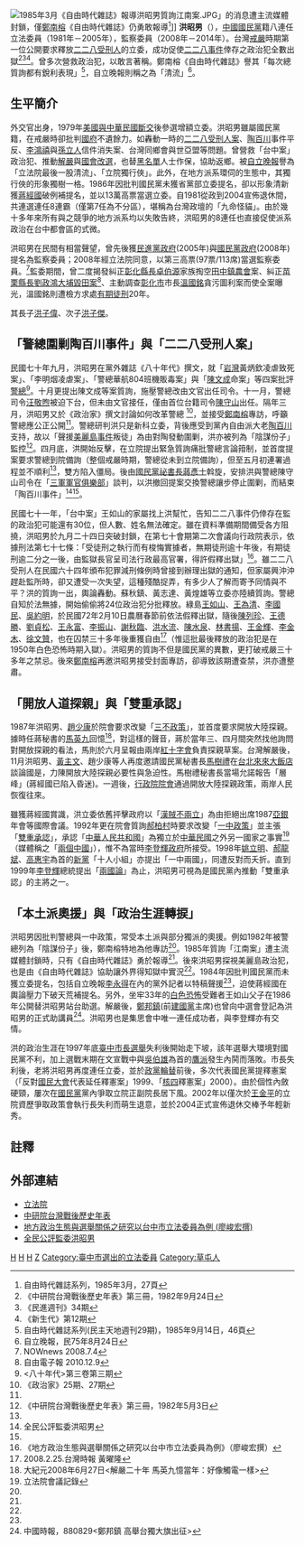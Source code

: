 [[File:1985年3月《自由時代雜誌》報導洪昭男質詢江南案.JPG|thumb]]」的消息遭主流媒體封鎖，僅[[鄭南榕|鄭南榕]]《自由時代雜誌》仍勇敢報導<ref name="#1">自由時代雜誌系列，1985年3月，27頁</ref>]]
{{Infobox_officeholder
| name = 洪昭男
| image name =
| width = 
| Sex = 男
| now = 台灣政治人物
| period = 
| date of birth ={{birth_date_and_age|1943|8|24}}<br/> {{TWN-JPN}}[[台中州|台中州]][[南投郡|南投郡]][[草屯街|草屯街]]
| place of birth =
| nationality = {{JPN-EMP}}（1943年–1945年）<br> {{ROC}}（1945年至今）
| party = {{Kmt}}
| educate = 
*[[東吳大學|東吳大學]]法學院外文系畢業<span style="color: blue;">(1965年)</span> 
*[[美國|美國]][[阿肯色州州立大學|阿肯色州州立大學]]政治學碩士<span style="color: blue;">(1976年)</span> 
*[[比利時|比利時]][[法語布魯塞爾自由大學|法語布魯塞爾自由大學]]研究(外交部公費，台比斷交後返國)</span> 
| past = 
'''政府部門'''
*[[中華民國財政部|財政部]]總稅務司高級稅務員<span style="color: blue;">(1967年-1969年)</span> 
*[[中華民國外交部|外交部]]科員<span style="color: blue;">(1970年-)</span> 
*外交部專員
*外交部科長<span style="color: blue;">(-1979年)</span> 
*外交部駐[[舊金山|舊金山]]辦事處秘書<span style="color: blue;">(1979年-1980年)</span>

'''[[監察院|監察院]]'''
*監察院（第四屆）委員<span style="color: blue;">(2008.8.1-2014.7.31)</span>

'''[[立法院|立法院]]''' 
*立法院（第一屆增額第三次）委員<span style="color: blue;">(1981年-1984年)</span> 
*立法院（第一屆增額第四次）委員<span style="color: blue;">(1984年-1987年)</span>
*立法院（第一屆增額第五次）委員<span style="color: blue;">(1987年-1990年)</span>
*立法院（第一屆增額第六次）委員<span style="color: blue;">(1990年-1993年)</span>
*立法院（第二屆）委員<span style="color: blue;">(1993年-1996年)</span> 
*立法院（第三屆）委員<span style="color: blue;">(1996年-1999年)</span> 
*立法院（第四屆）委員<span style="color: blue;">(1999年-2002年)</span> 
*立法院（第五屆）委員<span style="color: blue;">(2002年-2005年)</span> 

'''國民黨'''
*國民黨立委黨部副書記長<span style="color: blue;">(1988年-1990年)</span> 
*國民黨海外工作會副主任<span style="color: blue;">(1992年-1994年)</span>
*國民黨中央政策委員會副執行長<span style="color: blue;">(1994年-2002年)</span>
*國民黨中央政策會研究工作會主任
*國民黨中央委員、中央常務委員
*國民黨智庫副董事長

'''考試''' 
*外交領事人員特考及格
*司法人員考試及格
*司法官高等檢定考試及格
*財政經融關務特考及格
}}
'''洪昭男'''（{{bd|1943年|8月24日|catIdx=H}}），[[中國國民黨|中國國民黨]]籍八連任立法委員（1981年－2005年），監察委員（2008年－2014年）。台灣[[戒嚴|戒嚴]]時期第一位公開要求釋放[[二二八受刑人案|二二八受刑人]]的立委，成功促使[[二二八事件|二二八事件]]倖存之政治犯全數出獄<ref>《中研院台灣戰後歷史年表》第三冊，1982年9月24日</ref><ref>《民進週刊》34期</ref><ref>《新生代》第12期</ref>。曾多次營救政治犯，以敢言著稱。鄭南榕《自由時代雜誌》譽其「每次總質詢都有銳利表現」<ref>自由時代雜誌系列(民主天地週刊29期)，1985年9月14日，46頁</ref>，自立晚報則稱之為「清流」<ref name="#2">自立晚報，民75年8月24日</ref>。

==生平簡介==
外交官出身，1979年[[中華民國與美國關係|美國與中華民國斷交]]後參選增額立委。洪昭男雖屬國民黨籍，在戒嚴時卻批判[[國民政府|國府]]不遺餘力。如轟動一時的[[二二八受刑人案|二二八受刑人案]]、[[陶百川|陶百川]]事件平反、[[李鴻禧|李鴻禧]]與[[孫立人|孫立人]]信件消失案、台灣同鄉會與世亞盟等問題。曾營救「台中案」政治犯、推動[[解嚴|解嚴]]與[[國會改選|國會改選]]，也替[[黑名單|黑名單]]人士作保，協助返鄉。被[[自立晚報|自立晚報]]譽為「立法院最後一股清流」、「立院獨行俠」。此外，在地方派系環伺的生態中，其獨行俠的形象獨樹一格。1986年因批判國民黨未獲省黨部立委提名，卻以形象清新獲[[蔣經國|蔣經國]]破例補提名，並以13萬高票當選立委。自1981從政到2004宣佈退休間，共連選連任8連霸（僅第7任為不分區），堪稱為台灣政壇的「九命怪貓」。由於幾十多年來所有與之競爭的地方派系均以失敗告終，洪昭男的8連任也直接促使派系政治在台中都會區的式微。

洪昭男在民間有相當聲望，曾先後獲[[民進黨|民進黨]][[扁政府|政府]](2005年)與[[國民黨|國民黨]][[馬政府|政府]](2008年)提名為監察委員；2008年經立法院同意，以第三高票(97票/113席)當選監察委員。<ref>NOWnews 2008.7.4</ref>監委期間，曾二度揭發糾正[[彰化縣長|彰化縣長]][[卓伯源|卓伯源]]家族掏空[[田中鎮農會|田中鎮農會]]案、糾正[[苗栗縣長|苗栗縣長]][[劉政鴻|劉政鴻]][[大埔事件|大埔毀田案]]<ref>自由電子報 2010.12.9</ref>、主動調查[[彰化市|彰化市]]市長[[溫國銘|溫國銘]]貪污圖利案而使全案曝光，溫國銘則遭檢方求處[[有期徒刑|有期徒刑]]20年。

其長子[[洪子偉|洪子偉]]、次子[[洪子傑|洪子傑]]。

==「警總圍剿陶百川事件」與「二二八受刑人案」==
民國七十年九月，洪昭男在黨外雜誌《八十年代》撰文，就「[[岩灣|岩灣]]黃炳欽凌虐致死案」、「李明烟凌虐案」、「警總華航804班機販毒案」與「[[陳文成|陳文成]]命案」等四案批評[[警總|警總]]<ref><八十年代>第三卷第三期</ref>。十月更提出陳文成等案質詢，施壓警總改由文官出任司令。十一月，警總司令[[汪敬煦|汪敬煦]]被迫下台，但未由文官接任，僅由首位台籍司令[[陳守山|陳守山]]出任。隔年三月，洪昭男又於《政治家》撰文討論如何改革警總
<ref name="政治家">《政治家》25期、27期</ref>，並接受[[鄭南榕|鄭南榕]]專訪，呼籲警總應公正公開<ref name="政治家"/>。警總研判洪只是新科立委，背後應受到黨內自由派大老[[陶百川|陶百川]]支持，故以「聲援[[美麗島事件|美麗島事件]]叛徒」為由對陶發動圍剿，洪亦被列為「陰謀份子」監控<ref>《中研院台灣戰後歷史年表》第三冊，1982年5月3日</ref>。四月底，洪開始反擊，在立院提出緊急質詢痛批警總言論箝制，並首度提案要求警總到院備詢（整個戒嚴時期，警總從未到立院備詢），但至五月初連署過程並不順利<ref name="政治家"/>，雙方陷入僵局。後由[[國民黨祕書長|國民黨祕書長]][[蔣彥士|蔣彥士]]斡旋，安排洪與警總陳守山司令在「[[三軍軍官俱樂部|三軍軍官俱樂部]]」談判，以洪撤回提案交換警總讓步停止圍剿，而結束「陶百川事件」<ref>全民公評監委洪昭男</ref><ref name="政治家"/>。

民國七十一年，「台中案」王如山的家屬找上洪幫忙，告知二二八事件仍倖存在監的政治犯可能還有30位，但人數、姓名無法確定。雖在資料準備期間備受各方阻撓，洪昭男於九月二十四日突破封鎖，在第七十會期第二次會議向行政院表示，依據刑法第七十七條：「受徒刑之執行而有梭悔實據者，無期徒刑逾十年後，有期徒刑逾二分之一後，由監獄長官呈司法行政最高官署，得許假釋出獄」<ref>《地方政治生態與選舉關係之研究以台中市立法委員為例》（廖峻宏撰）</ref>。雖二二八受刑人在民國六十四年頒布犯罪減刑條例時曾接到辦理出獄的通知，但家屬興沖沖趕赴監所時，卻又遭受一次失望，這種殘酷捉弄，有多少人了解而寄予同情與不平？洪的質詢一出，輿論轟動。蘇秋鎮、黃志達、黃煌雄等立委亦陸續質詢。警總自知於法無據，開始偷偷將24位政治犯分批釋放。綠島[[王如山|王如山]]、[[王為清|王為清]]、[[李國民|李國民]]、[[吳約明|吳約明]]，於民國72年2月10日農曆春節前依法假釋出獄，隨後[[陳列珍|陳列珍]]、[[王德勝|王德勝]]、[[劉貞松|劉貞松]]、[[王永富|王永富]]、[[李振山|李振山]]、[[謝秋臨|謝秋臨]]、[[洪水流|洪水流]]、[[陳水泉|陳水泉]]、[[林書揚|林書揚]]、[[王金輝|王金輝]]、[[李金木|李金木]]、[[徐文贊|徐文贊]]，也在囚禁三十多年後重獲自由<ref>2008.2.25.台灣時報 黃曜隆</ref>（惟這批最後釋放的政治犯是在1950年白色恐怖時期入獄）。洪昭男的質詢不但是國民黨的異數，更打破戒嚴三十多年之禁忌。後來[[鄭南榕|鄭南榕]]再邀洪昭男接受封面專訪，卻導致該期遭查禁，洪亦遭整肅。

==「開放人道探親」與「雙重承認」==
1987年洪昭男、[[趙少康|趙少康]]於院會要求改變「[[三不政策|三不政策]]」，並首度要求開放大陸探親。據時任蔣秘書的[[馬英九|馬英九]]回憶<ref>大紀元2008年6月27日<解嚴二十年 馬英九憶當年：好像觸電一樣></ref>，對這樣的聲音，蔣於當年三、四月間突然找他詢問對開放探親的看法，馬則於六月呈報由兩岸[[紅十字會|紅十字會]]負責探親草案。台灣解嚴後，11月洪昭男、[[黃主文|黃主文]]、趙少康等人再度邀請國民黨秘書長[[馬樹禮|馬樹禮]]在[[台北來來大飯店|台北來來大飯店]]談論國是，力陳開放大陸探親必要性與急迫性。馬樹禮秘書長當場允諾報告「層峰」(蔣經國已陷入昏迷)。一週後，[[行政院院會|行政院院會]]通過開放大陸探親政策，兩岸人民恢復往來。

雖獲蔣經國賞識，洪立委依舊抨擊政府以「[[漢賊不兩立|漢賊不兩立]]」為由拒絕出席1987[[亞洲開發銀行|亞銀]]年會等國際會議。1992年更在院會質詢[[郝柏村|郝柏村]]時要求改變「[[一個中國|一中政策]]」並主張「[[台灣問題|雙重承認]]」，承認「[[中華人民共和國|中華人民共和國]]」為獨立於[[中華民國|中華民國]]之外另一國家之事實<ref>立法院會議記錄</ref>（媒體稱之「[[兩個中國|兩個中國]]」），惟不為當時[[李登輝政府|李登輝政府]]所接受。1998年[[姚立明|姚立明]]、[[郝龍斌|郝龍斌]]、[[高惠宇|高惠宇]]為首的[[新黨|新黨]]「十人小組」亦提出「一中兩國」，同遭反對而夭折。直到1999年[[李登輝|李登輝]]總統提出「[[兩國論|兩國論]]」為止，洪昭男可視為是國民黨內推動「雙重承認」的主將之一。

==「本土派奧援」與「政治生涯轉捩」==
洪昭男因批判警總與一中政策，常受本土派與部分獨派的奧援。例如1982年被警總列為「陰謀份子」後，鄭南榕特地為他專訪<ref name="政治家"/>。1985年質詢「江南案」遭主流媒體封鎖時，只有《自由時代雜誌》勇於報導<ref name="#1"/>。後來洪昭男探視美麗島政治犯，也是由《自由時代雜誌》協助讓外界得知獄中實況<ref name="發展週刊"/>。1984年因批判國民黨而未獲立委提名，包括自立晚報[[李永得|李永得]]在內的黨外記者以特稿聲援<ref name="#2"/>，迫使蔣經國在輿論壓力下破天荒補提名。另外，坐牢33年的[[白色恐怖|白色恐怖]]受難者王如山父子在1986年公開替洪昭男站台助選。解嚴後，[[鄭邦鎮|鄭邦鎮]](前[[建國黨|建國黨]]主席)也曾向中選會登記為洪昭男的正式助講員<ref>中國時報，880829<鄭邦鎮 高舉台獨大旗出征></ref>。洪昭男也是集思會中唯一連任成功者，與李登輝亦有交情。

洪的政治生涯在1997年底[[1997年中華民國縣市長選舉|臺中市長選舉]]失利後開始走下坡，該年選舉大環境對國民黨不利，加上選戰末期在文宣戰中與[[吳伯雄|吳伯雄]]為首的[[鷹派|鷹派]]發生內鬨而落敗。市長失利後，老將洪昭男再度連任立委，並於[[2000年中華民國總統選舉|政黨輪替]]前後，多次代表國民黨提釋憲案（「反對[[國民大會|國民大會]]代表延任釋憲案」1999、「[[核四|核四]]釋憲案」2000）。由於個性內斂硬頸，屢次在[[國民黨|國民黨]]黨內爭取立院正副院長居下風。2002年以僅次於[[王金平|王金平]]的立院資歷爭取政策會執行長失利而萌生退意，並於2004正式宣佈退休交棒予年輕新秀。

==註釋==
<div class="references-small">
<references />
</div>

==外部連結==
*[http://www.ly.gov.tw/ly/01_introduce/0103_leg/leg_main/leg_ver01_01.jsp?ItemNO=01030100&lgno=00083&stage=5 立法院] {{Wayback|url=http://www.ly.gov.tw/ly/01_introduce/0103_leg/leg_main/leg_ver01_01.jsp?ItemNO=01030100&lgno=00083&stage=5 |date=20070930184400 }}
*[https://web.archive.org/web/20150220095612/http://twstudy.iis.sinica.edu.tw/twht/ 中研院台灣戰後歷史年表]
*[https://web.archive.org/web/20070929083411/http://libserver2.nhu.edu.tw/ETD-db/ETD-search/getfile?URN=etd-0721103-145600&filename=etd-0721103-145600.pdf 地方政治生態與選舉關係之研究以台中市立法委員為例 (廖峻宏撰)]
*[http://blog.udn.com/karl6406/2003935 全民公評監委洪昭男] {{Wayback|url=http://blog.udn.com/karl6406/2003935 |date=20190916053203 }}

{{中華民國第一屆第三次增額立法委員}}
{{中華民國第一屆第四次增額立法委員}}
{{中華民國第一屆第五次增額立法委員}}
{{中華民國第一屆第六次增額立法委員}}
{{中華民國第二屆立法委員}}
{{中華民國第三屆立法委員}}
{{中華民國第四屆立法委員}}
{{中華民國第五屆立法委員}}
[[Category:中國國民黨黨員|H]]
[[Category:國立臺中技術學院校友|H]]
[[Category:東吳大學校友|H]]
[[Category:洪姓|Z]]
[[Category:臺中市選出的立法委員|Category:臺中市選出的立法委員]]
[[Category:草屯人|Category:草屯人]]